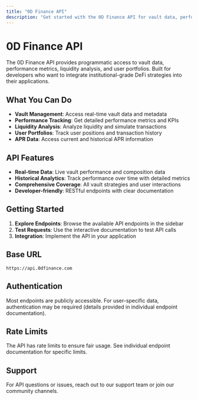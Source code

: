```yaml
---
title: "0D Finance API"
description: "Get started with the 0D Finance API for vault data, performance metrics, and user portfolios"
---
```


# 0D Finance API

The 0D Finance API provides programmatic access to vault data, performance metrics, liquidity analysis, and user portfolios. Built for developers who want to integrate institutional-grade DeFi strategies into their applications.

## What You Can Do

- **Vault Management**: Access real-time vault data and metadata
- **Performance Tracking**: Get detailed performance metrics and KPIs
- **Liquidity Analysis**: Analyze liquidity and simulate transactions
- **User Portfolios**: Track user positions and transaction history
- **APR Data**: Access current and historical APR information

## API Features

- **Real-time Data**: Live vault performance and composition data
- **Historical Analytics**: Track performance over time with detailed metrics
- **Comprehensive Coverage**: All vault strategies and user interactions
- **Developer-friendly**: RESTful endpoints with clear documentation

## Getting Started

1. **Explore Endpoints**: Browse the available API endpoints in the sidebar
2. **Test Requests**: Use the interactive documentation to test API calls
3. **Integration**: Implement the API in your application

## Base URL

```
https://api.0dfinance.com
```

## Authentication

Most endpoints are publicly accessible. For user-specific data, authentication may be required (details provided in individual endpoint documentation).

## Rate Limits

The API has rate limits to ensure fair usage. See individual endpoint documentation for specific limits.

## Support

For API questions or issues, reach out to our support team or join our community channels.